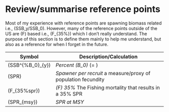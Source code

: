 # Review/summarise reference points {#refpoints}

Most of my experience with reference points are spawning biomass related i.e., \(SSB_y/SSB_0\). However, many of the reference points outside of the US are \(F\) based i.e., \(F_{35%}\) which I don't really understand. The purpose of this section is to define them mainly to help me understand, but also as a reference for when I forget in the future.


+----------------------------+-----------------------------------------------------------------------------+
| Symbol                     | Description/Calculation                            
+============================+=============================================================================+
| \(SSB^{\%B_0}_{y}\)        | *Percent \(B_0\)* \(= \frac{SSB_y}{B_0}\)
+----------------------------+-----------------------------------------------------------------------------+
| \(SPR\)                    | *Spawner per recruit* a measure/proxy of population fecundity
+----------------------------+-----------------------------------------------------------------------------+
| \(F_{35\%spr}\)            | *\(F\) 35\%* The Fishing mortality that results in a 35\% SPR
+----------------------------+-----------------------------------------------------------------------------+
| \(SPR_{msy}\)              | *SPR at MSY*
+----------------------------+-----------------------------------------------------------------------------+




